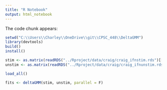 ```yaml
---
title: "R Notebook"
output: html_notebook
---
```

The code chunk appears:
```r
setwd("C:\\Users\\Charley\\OneDrive\\git\\CPSC_448\\DeltaGMM")
library(devtools)
build()
install()

stim <- as.matrix(readRDS("../Rproject/data/craig/craig_ifnstim.rds")[[1]])
unstim <- as.matrix(readRDS("../Rproject/data/craig/craig_ifnunstim.rds")[[1]])
```
```r
load_all()

fits <- deltaGMM(stim, unstim, parallel = F)
```


